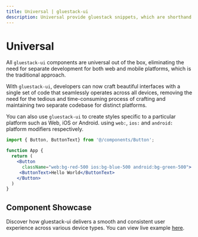 ```yaml
---
title: Universal | gluestack-ui
description: Universal provide gluestack snippets, which are shorthand for commonly used gluestack-ui components.
---
```



<Meta title="with-nativewind/Home/Core Concepts/Universal" />

# Universal

All `gluestack-ui` components are universal out of the box, eliminating the need for separate development for both web and mobile platforms, which is the traditional approach.

With `gluestack-ui`, developers can now craft beautiful interfaces with a single set of code that seamlessly operates across all devices, removing the need for the tedious and time-consuming process of crafting and maintaining two separate codebase for distinct platforms.

You can also use `gluestack-ui` to create styles specific to a particular platform such as Web, iOS or Android. using `web:`, `ios:` and `android:` platform modifiers respectively.

```jsx
import { Button, ButtonText} from '@/components/Button';

function App {
  return (
    <Button
      className="web:bg-red-500 ios:bg-blue-500 android:bg-green-500">
     <ButtonText>Hello World</ButtonText>
    </Button>
  )
}
```

## Component Showcase

Discover how gluestack-ui delivers a smooth and consistent user experience across various device types. You can view live example [here](https://ui-kitchensink.gluestack.io/).
